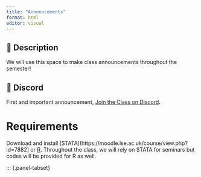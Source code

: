 ```yaml
---
title: "Announcements"
format: html
editor: visual
---
```


::: {.callout-important collapse=false}
## 📢 Description
We will use this space to make class announcements throughout the semester!
:::

::: {.callout-important collapse=false}
## 📢 Discord
First and important announcement, [Join the Class on Discord](https://discord.gg/vGUmwDPx).
:::


# Requirements
Download and install [STATA](https://moodle.lse.ac.uk/course/view.php?id=7882] or [R](https://www.r-project.org). Throughout the class, we will rely on STATA for seminars but codes will be provided for R as well.

::: {.panel-tabset}

